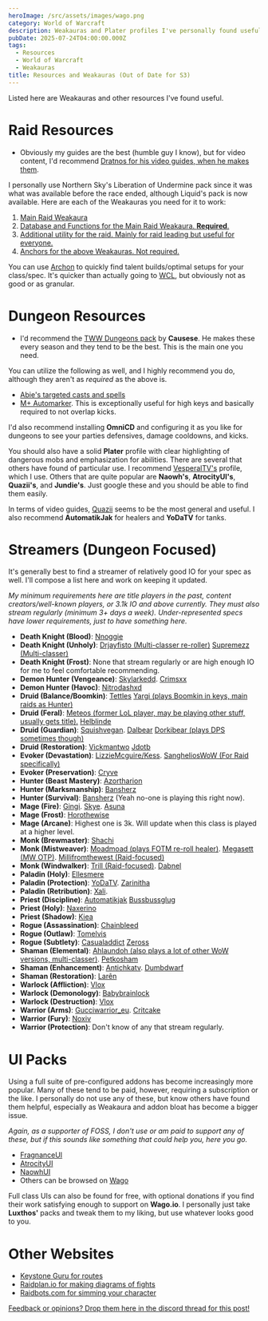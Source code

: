 ```yaml
---
heroImage: /src/assets/images/wago.png
category: World of Warcraft
description: Weakauras and Plater profiles I've personally found useful
pubDate: 2025-07-24T04:00:00.000Z
tags:
  - Resources
  - World of Warcraft
  - Weakauras
title: Resources and Weakauras (Out of Date for S3)
---
```


Listed here are Weakauras and other resources I've found useful.

# Raid Resources

* Obviously my guides are the best (humble guy I know), but for video content, I'd recommend <a href="https://www.youtube.com/@dratnos/videos">Dratnos for his video guides, when he makes them</a>.

I personally use Northern Sky's Liberation of Undermine pack since it was what was available before the race ended, although Liquid's pack is now available. Here are each of the Weakauras you need for it to work:

1. <a href="https://wago.io/Undermine"> Main Raid Weakaura</a> 
1. <a href="https://wago.io/NorthernSky">Database and Functions for the Main Raid Weakaura. **Required**.</a> 
1. <a href="https://wago.io/NSUndermine">Additional utility for the raid. Mainly for raid leading but useful for everyone.</a> 
1. <a href="https://wago.io/WeakAuraAnchors">Anchors for the above Weakauras. Not required.</a> 


You can use <a href="https://archon.gg">Archon</a> to quickly find talent builds/optimal setups for your class/spec. It's quicker than actually going to <a href="https://warcraftlogs.com">WCL</a>, but obviously not as good or as granular.

# Dungeon Resources

* I'd recommend the <a href="https://wago.io/twwdungeons">TWW Dungeons pack</a> by **Causese**. He makes these every season and they tend to be the best. This is the main one you need.

You can utilize the following as well, and I highly recommend you do, although they aren't as *required* as the above is.

* <a href="https://wago.io/dungeoncasts">Abie's targeted casts and spells</a>
* <a href="https://wago.io/3bViaBtT1">M+ Automarker</a>. This is exceptionally useful for high keys and basically required to not overlap kicks.

I'd also recommend installing **OmniCD** and configuring it as you like for dungeons to see your parties defensives, damage cooldowns, and kicks.

You should also have a solid **Plater** profile with clear highlighting of dangerous mobs and emphasization for abilities. There are several that others have found of particular use. I recommend <a href="https://wago.io/PerclknQY">VesperalTV's</a> profile, which I use. Others that are quite popular are **Naowh's**, **AtrocityUI's**, **Quazii's**, and **Jundie's**. Just google these and you should be able to find them easily.

In terms of video guides, <a href="https://www.youtube.com/@quaziiwow">Quazii</a> seems to be the most general and useful. I also recommend **AutomatikJak** for healers and **YoDaTV** for tanks.

# Streamers (Dungeon Focused)

It's generally best to find a streamer of relatively good IO for your spec as well. I'll compose a list here and work on keeping it updated.

*My minimum requirements here are title players in the past, content creators/well-known players, or 3.1k IO and above currently. They must also stream regularly (minimum 3+ days a week). Under-represented specs have lower requirements, just to have something here.*


* **Death Knight (Blood)**: <a href="https://www.twitch.tv/nnoggie">Nnoggie</a>
* **Death Knight (Unholy)**: <a href="https://www.twitch.tv/drjayfisto">Drjayfisto (Multi-classer re-roller)</a> <a href="https://www.twitch.tv/supremeqaq">Supremezz (Multi-classer)</a>
* **Death Knight (Frost)**: None that stream regularly or are high enough IO for me to feel comfortable recommending.
* **Demon Hunter (Vengeance)**: <a href="https://www.twitch.tv/skylarkedd">Skylarkedd</a>. <a href="https://www.twitch.tv/crimsxx">Crimsxx</a>
* **Demon Hunter (Havoc)**: <a href="https://www.twitch.tv/nitrostab">Nitrodashxd</a>
* **Druid (Balance/Boomkin)**: <a href="https://www.twitch.tv/tettles">Tettles</a> <a href="https://www.twitch.tv/yarrgi">Yargi (plays Boomkin in keys, main raids as Hunter)</a>
* **Druid (Feral)**: <a href="https://www.twitch.tv/meteosdruid/">Meteos (former LoL player, may be playing other stuff, usually gets title).</a> <a href="https://www.twitch.tv/helblindetv">Helblinde</a>
* **Druid (Guardian)**: <a href="https://www.twitch.tv/squishvegan">Squishvegan</a>. <a href="https://www.twitch.tv/dalgroth1">Dalbear</a> <a href="https;//twitch.tv/dorki">Dorkibear (plays DPS sometimes though)</a>
* **Druid (Restoration)**: <a href="https://www.twitch.tv/vickmantwo">Vickmantwo</a> <a href="https://twitch.tv/jdotb">Jdotb</a>
* **Evoker (Devastation)**: <a href="https://www.twitch.tv/kesslive">LizzieMcguire/Kess</a>. <a href="https://www.twitch.tv/sanghelioswow">SangheliosWoW (For Raid specifically)</a>
* **Evoker (Preservation)**: <a href="https://www.twitch.tv/cryve">Cryve</a>
* **Hunter (Beast Mastery)**: <a href="https://www.twitch.tv/azortharion">Azortharion</a>
* **Hunter (Marksmanship)**: <a href="https://www.twitch.tv/bansherz">Bansherz</a>
* **Hunter (Survival)**: <a href="https://www.twitch.tv/bansherz">Bansherz</a> (Yeah no-one is playing this right now).
* **Mage (Fire)**: <a href="https://www.twitch.tv/gingitv">Gingi</a>. <a href="https://www.twitch.tv/skye_gamingtv">Skye</a>. <a href="https://www.twitch.tv/asuna_qt">Asuna</a>
* **Mage (Frost)**: <a href="https://www.twitch.tv/Holothewise_">Horothewise</a>
* **Mage (Arcane)**: Highest one is 3k. Will update when this class is played at a higher level.
* **Monk (Brewmaster)**: <a href="https://www.twitch.tv/sha_irl">Shachi</a> 
* **Monk (Mistweaver)**: <a href="https://raider.io/characters/eu/draenor/Mistmoad">Moadmoad (plays FOTM re-roll healer)</a>. <a href="https://www.twitch.tv/megasett">Megasett (MW OTP)</a>. <a href="https://www.twitch.tv/millifromthewest">Millifromthewest (Raid-focused)</a>
* **Monk (Windwalker)**: <a href="https://twitch.tv/Trilltko">Trill (Raid-focused)</a>. <a href="https://www.twitch.tv/dabnel">Dabnel</a>
* **Paladin (Holy)**: <a href="https://www.twitch.tv/ellesmere_gaming">Ellesmere</a>
* **Paladin (Protection)**: <a href="https://www.twitch.tv/yodatv">YoDaTV</a>. <a href="https://www.twitch.tv/itszarii">Zarinitha</a>
* **Paladin (Retribution)**: <a href="https://www.twitch.tv/Xail_eu">Xali</a>.
* **Priest (Discipline)**: <a href="https://www.twitch.tv/automaticjak">Automatikjak</a> <a href="https://www.twitch.tv/bussbusstv">Bussbussglug</a>
* **Priest (Holy)**: <a href="https://www.twitch.tv/naxerino">Naxerino</a>
* **Priest (Shadow)**: <a href="https://www.twitch.tv/hiea">Kiea</a>
* **Rogue (Assassination)**: <a href="https://www.twitch.tv/chainfeedxx">Chainbleed</a>
* **Rogue (Outlaw)**: <a href="https://www.twitch.tv/zac__________________">Tomelvis</a>
* **Rogue (Subtlety)**: <a href="https://www.twitch.tv/casualaddict_">Casualaddict</a> <a href="https://www.twitch.tv/zerossxd">Zeross</a>
* **Shaman (Elemental)**: <a href="https://www.twitch.tv/ahlaundoh">Ahlaundoh (also plays a lot of other WoW versions, multi-classer)</a>. <a href="https://www.twitch.tv/peettko">Petkosham</a>
* **Shaman (Enhancement)**: <a href="https://www.twitch.tv/antichkatv">Antichkatv</a>. <a href="https://www.twitch.tv/grtman15">Dumbdwarf</a>
* **Shaman (Restoration)**: <a href="https://www.twitch.tv/larentv">Larên</a>
* **Warlock (Affliction)**: <a href="https://www.twitch.tv/vlox_gaming">Vlox</a>
* **Warlock (Demonology)**: <a href="https://www.twitch.tv/babybrainlock">Babybrainlock</a>
* **Warlock (Destruction)**: <a href="https://www.twitch.tv/vlox_gaming">Vlox</a>
* **Warrior (Arms)**: <a href="https://www.twitch.tv/gucciwarrior_eu">Gucciwarrior_eu</a>. <a href="https://www.twitch.tv/critcakeeu">Critcake</a>
* **Warrior (Fury)**: <a href="https://www.twitch.tv/noxiv">Noxiv</a>
* **Warrior (Protection)**: Don't know of any that stream regularly.

# UI Packs

Using a full suite of pre-configured addons has become increasingly more popular. Many of these tend to be paid, however, requiring a subscription or the like. I personally do not use any of these, but know others have found them helpful, especially as Weakaura and addon bloat has become a bigger issue.

*Again, as a supporter of FOSS, I don't use or am paid to support any of these, but if this sounds like something that could help you, here you go.*

* <a href="https://uipacks.wago.io/pack/fragnanceui">FragnanceUI</a>
* <a href="https://uipacks.wago.io/pack/atrocityui">AtrocityUI</a>
* <a href="https://uipacks.wago.io/pack/naowhui">NaowhUI</a>
* Others can be browsed on <a href="https://uipacks.wago.io/search">Wago</a>

Full class UIs can also be found for free, with optional donations if you find their work satisfying enough to support on **Wago.io**.  I personally just take **Luxthos'** packs and tweak them to my liking, but use whatever looks good to you.


# Other Websites

* <a href="https://keystone.guru/">Keystone Guru for routes</a>
* <a href="https://raidplan.io/">Raidplan.io for making diagrams of fights</a>
* <a href="https://www.raidbots.com/simbot">Raidbots.com for simming your character</a>

<a href="https://discord.com/channels/1353297912754602097/1353299160740401214">Feedback or opinions? Drop them here in the discord thread for this post!</a>
